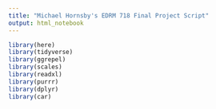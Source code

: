 ---
title: "Michael Hornsby's EDRM 718 Final Project Script"
output: html_notebook
---

```{r include=FALSE}
library(here)
library(tidyverse)
library(ggrepel)
library(scales)
library(readxl)
library(purrr)
library(dplyr)
library(car)
```

